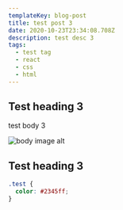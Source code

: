 ```yaml
---
templateKey: blog-post
title: test post 3
date: 2020-10-23T23:34:08.708Z
description: test desc 3
tags:
  - test tag
  - react
  - css
  - html
---
```


## Test heading 3

test body 3

![body image alt](/uploads/profile-picture.png 'body image title')

## Test heading 3

```css
.test {
  color: #2345ff;
}
```

